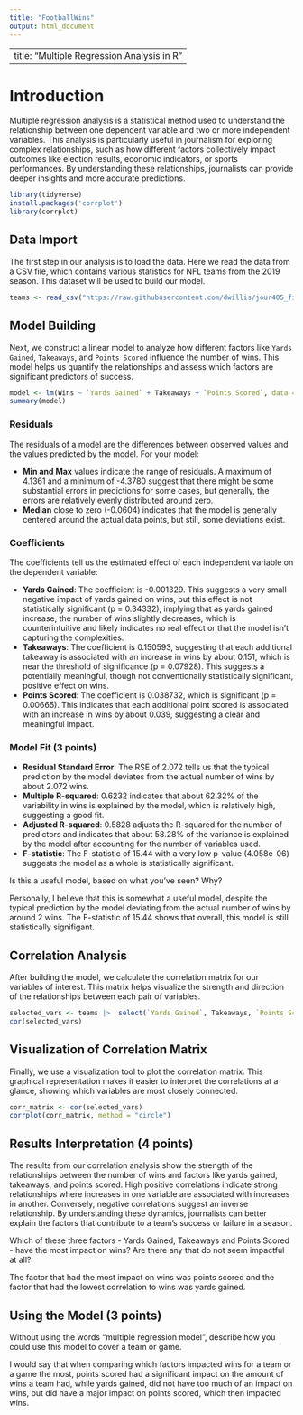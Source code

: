 ```yaml
---
title: "FootballWins"
output: html_document
---
```



---
title: "Multiple Regression Analysis in R"
---

# Introduction

Multiple regression analysis is a statistical method used to understand the relationship between one dependent variable and two or more independent variables. This analysis is particularly useful in journalism for exploring complex relationships, such as how different factors collectively impact outcomes like election results, economic indicators, or sports performances. By understanding these relationships, journalists can provide deeper insights and more accurate predictions.

```r
library(tidyverse)
install.packages('corrplot')
library(corrplot)
```

## Data Import

The first step in our analysis is to load the data. Here we read the data from a CSV file, which contains various statistics for NFL teams from the 2019 season. This dataset will be used to build our model.

```r
teams <- read_csv("https://raw.githubusercontent.com/dwillis/jour405_files/main/nfl_2019.csv")
```

## Model Building

Next, we construct a linear model to analyze how different factors like `Yards Gained`, `Takeaways`, and `Points Scored` influence the number of wins. This model helps us quantify the relationships and assess which factors are significant predictors of success.

```r
model <- lm(Wins ~ `Yards Gained` + Takeaways + `Points Scored`, data = teams)
summary(model)
```

### Residuals

The residuals of a model are the differences between observed values and the values predicted by the model. For your model:

*   **Min and Max** values indicate the range of residuals. A maximum of 4.1361 and a minimum of -4.3780 suggest that there might be some substantial errors in predictions for some cases, but generally, the errors are relatively evenly distributed around zero.
*   **Median** close to zero (-0.0604) indicates that the model is generally centered around the actual data points, but still, some deviations exist.

### Coefficients

The coefficients tell us the estimated effect of each independent variable on the dependent variable:

*   **Yards Gained**: The coefficient is -0.001329. This suggests a very small negative impact of yards gained on wins, but this effect is not statistically significant (p = 0.34332), implying that as yards gained increase, the number of wins slightly decreases, which is counterintuitive and likely indicates no real effect or that the model isn't capturing the complexities.
*   **Takeaways**: The coefficient is 0.150593, suggesting that each additional takeaway is associated with an increase in wins by about 0.151, which is near the threshold of significance (p = 0.07928). This suggests a potentially meaningful, though not conventionally statistically significant, positive effect on wins.
*   **Points Scored**: The coefficient is 0.038732, which is significant (p = 0.00665). This indicates that each additional point scored is associated with an increase in wins by about 0.039, suggesting a clear and meaningful impact.

### Model Fit (3 points)

*   **Residual Standard Error**: The RSE of 2.072 tells us that the typical prediction by the model deviates from the actual number of wins by about 2.072 wins.
*   **Multiple R-squared**: 0.6232 indicates that about 62.32% of the variability in wins is explained by the model, which is relatively high, suggesting a good fit.
*   **Adjusted R-squared**: 0.5828 adjusts the R-squared for the number of predictors and indicates that about 58.28% of the variance is explained by the model after accounting for the number of variables used.
*   **F-statistic**: The F-statistic of 15.44 with a very low p-value (4.058e-06) suggests the model as a whole is statistically significant.

Is this a useful model, based on what you've seen? Why?

Personally, I believe that this is somewhat a useful model, despite the typical prediction by the model deviating from the actual number of wins by around 2 wins. The F-statistic of 15.44 shows that overall, this model is still statistically signifigant.

## Correlation Analysis

After building the model, we calculate the correlation matrix for our variables of interest. This matrix helps visualize the strength and direction of the relationships between each pair of variables.

```r
selected_vars <- teams |>  select(`Yards Gained`, Takeaways, `Points Scored`, Wins)
cor(selected_vars)
```

## Visualization of Correlation Matrix

Finally, we use a visualization tool to plot the correlation matrix. This graphical representation makes it easier to interpret the correlations at a glance, showing which variables are most closely connected.

```r
corr_matrix <- cor(selected_vars)
corrplot(corr_matrix, method = "circle")
```

## Results Interpretation (4 points)

The results from our correlation analysis show the strength of the relationships between the number of wins and factors like yards gained, takeaways, and points scored. High positive correlations indicate strong relationships where increases in one variable are associated with increases in another. Conversely, negative correlations suggest an inverse relationship. By understanding these dynamics, journalists can better explain the factors that contribute to a team's success or failure in a season.

Which of these three factors - Yards Gained, Takeaways and Points Scored - have the most impact on wins? Are there any that do not seem impactful at all?

The factor that had the most impact on wins was points scored and the factor that had the lowest correlation to wins was yards gained.  

## Using the Model (3 points)

Without using the words "multiple regression model", describe how you could use this model to cover a team or game.

I would say that when comparing which factors impacted wins for a team or a game the most, points scored had a significant impact on the amount of wins a team had, while yards gained, did not have too much of an impact on wins, but did have a major impact on points scored, which then impacted wins. 
